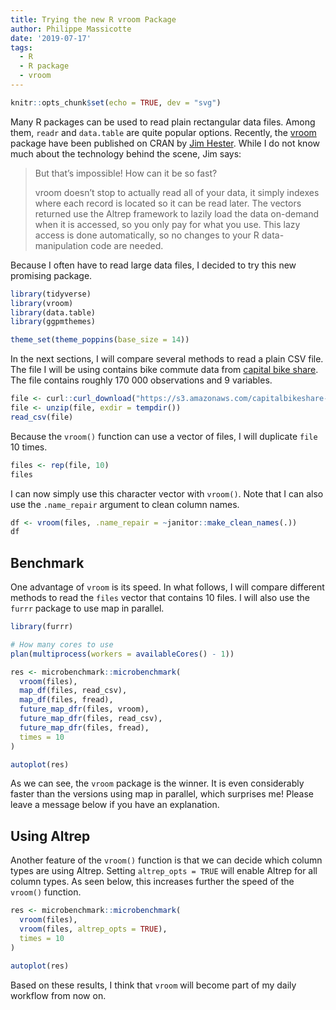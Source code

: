 ```yaml
---
title: Trying the new R vroom Package
author: Philippe Massicotte
date: '2019-07-17'
tags:
  - R
  - R package
  - vroom
---
```



```r
knitr::opts_chunk$set(echo = TRUE, dev = "svg")
```

Many R packages can be used to read plain rectangular data files. Among them, `readr` and `data.table` are quite popular options. Recently, the [vroom](https://github.com/r-lib/vroom) package have been published on CRAN by [Jim Hester](https://twitter.com/jimhester_?lang=en). While I do not know much about the technology behind the scene, Jim says:

> But that’s impossible! How can it be so fast?
>
> vroom doesn’t stop to actually read all of your data, it simply indexes where each record is located so it can be read later. The vectors returned use the Altrep framework to lazily load the data on-demand when it is accessed, so you only pay for what you use. This lazy access is done automatically, so no changes to your R data-manipulation code are needed.

Because I often have to read large data files, I decided to try this new promising package.

```r
library(tidyverse)
library(vroom)
library(data.table)
library(ggpmthemes)

theme_set(theme_poppins(base_size = 14))
```

In the next sections, I will compare several methods to read a plain CSV file. The file I will be using contains bike commute data from [capital bike share](https://www.capitalbikeshare.com/system-data). The file contains roughly 170 000 observations and 9 variables.

```r
file <- curl::curl_download("https://s3.amazonaws.com/capitalbikeshare-data/201801-capitalbikeshare-tripdata.zip", destfile = tempfile(fileext = ".zip"))
file <- unzip(file, exdir = tempdir())
read_csv(file)
```

Because the `vroom()` function can use a vector of files, I will duplicate `file` 10 times.

```r
files <- rep(file, 10)
files
```

I can now simply use this character vector with `vroom()`. Note that I can also use the `.name_repair` argument to clean column names.

```r
df <- vroom(files, .name_repair = ~janitor::make_clean_names(.))
df
```

## Benchmark

One advantage of `vroom` is its speed. In what follows, I will compare different methods to read the `files` vector that contains 10 files. I will also use the `furrr` package to use map in parallel.

```r
library(furrr)

# How many cores to use
plan(multiprocess(workers = availableCores() - 1))

res <- microbenchmark::microbenchmark(
  vroom(files),
  map_df(files, read_csv),
  map_df(files, fread),
  future_map_dfr(files, vroom),
  future_map_dfr(files, read_csv),
  future_map_dfr(files, fread), 
  times = 10
)

autoplot(res)
```

As we can see, the `vroom` package is the winner. It is even considerably faster than the versions using map in parallel, which surprises me! Please leave a message below if you have an explanation.

## Using Altrep

Another feature of the `vroom()` function is that we can decide which column types are using Altrep. Setting `altrep_opts = TRUE` will enable Altrep for all column types. As seen below, this increases further the speed of the `vroom()` function.

```r
res <- microbenchmark::microbenchmark(
  vroom(files),
  vroom(files, altrep_opts = TRUE),
  times = 10
)

autoplot(res)
```

Based on these results, I think that `vroom` will become part of my daily workflow from now on.
